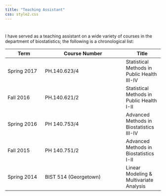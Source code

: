```yaml
---
title: "Teaching Assistant"
css: style2.css
---
```

#


#
I have served as a teaching assistant on a wide variety of courses in the department of biostatistics; the following is a chronological list:

<center>
Term  | Course Number| Title 
------| -------------| ------
Spring 2017   |   PH.140.623/4   |   Statistical Methods in Public Health III-IV
Fall 2016   |   PH.140.621/2   |   Statistical Methods in Public Health I-II
Spring 2016   |   PH 140.753/4   |   Advanced Methods in Biostatistics III-IV
Fall 2015   |   PH 140.751/2   |   Advanced Methods in Biostatistics I-II
Spring 2014   |   BIST 514 (Georgetown)   |   Linear Modeling & Multivariate Analysis  
</center>

